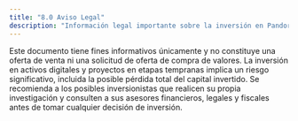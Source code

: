 ```yaml
---
title: "8.0 Aviso Legal"
description: "Información legal importante sobre la inversión en Pandoras Foundation."
---
```


Este documento tiene fines informativos únicamente y no constituye una oferta de venta ni una solicitud de oferta de compra de valores. La inversión en activos digitales y proyectos en etapas tempranas implica un riesgo significativo, incluida la posible pérdida total del capital invertido. Se recomienda a los posibles inversionistas que realicen su propia investigación y consulten a sus asesores financieros, legales y fiscales antes de tomar cualquier decisión de inversión.

